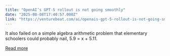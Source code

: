 ```yaml
---
title: "OpenAI’s GPT-5 rollout is not going smoothly"
date: "2025-08-08T17:40:57.000Z"
link: "https://venturebeat.com/ai/openais-gpt-5-rollout-is-not-going-smoothly/"
---
```


It also failed on a simple algebra arithmetic problem that elementary schoolers could probably nail, 5.9 = x + 5.11.

[Read more](https://venturebeat.com/ai/openais-gpt-5-rollout-is-not-going-smoothly/)
